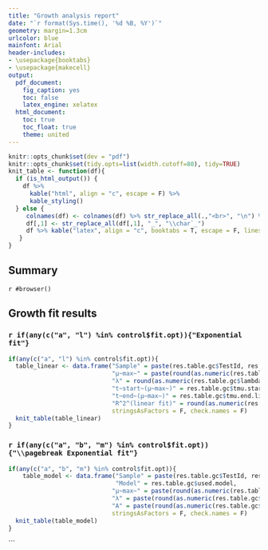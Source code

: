 ```yaml
---
title: "Growth analysis report"
date: "`r format(Sys.time(), '%d %B, %Y')`"
geometry: margin=1.3cm
urlcolor: blue
mainfont: Arial
header-includes:
- \usepackage{booktabs}
- \usepackage{makecell}
output:
  pdf_document:
    fig_caption: yes
    toc: false
    latex_engine: xelatex
  html_document:
    toc: true
    toc_float: true
    theme: united
---
```


```r
knitr::opts_chunk$set(dev = "pdf")
knitr::opts_chunk$set(tidy.opts=list(width.cutoff=80), tidy=TRUE)
knit_table <- function(df){
  if (is_html_output()) {
    df %>%
      kable("html", align = "c", escape = F) %>%
      kable_styling()
  } else {
     colnames(df) <- colnames(df) %>% str_replace_all(.,"<br>", "\n") %>%  str_replace_all(., "_", "\\\\char`_") %>% str_replace_all(., "µ~max~", "$\\\\mu_{max}$") %>% str_replace_all(., "λ", "$\\\\lambda$") %>% str_replace_all(., "t~start~", "$t_{start}$") %>% str_replace_all(., "t~end~", "$t_{end}$") %>% str_replace_all(., "R\\^2\\^", "$R^2$")
     df[,1] <- str_replace_all(df[,1], "_", "\\char`_")
     df %>% kable("latex", align = "c", booktabs = T, escape = F, linesep = "") 
   }
}
```


## Summary
`r #browser()`


\pagebreak
## Growth fit results
### `r if(any(c("a", "l") %in% control$fit.opt)){"Exponential fit"}`
```r
if(any(c("a", "l") %in% control$fit.opt)){
  table_linear <- data.frame("Sample" = paste(res.table.gc$TestId, res.table.gc$AddId, res.table.gc$concentration, sep = "|"),
                             "µ~max~" = paste(round(as.numeric(res.table.gc$mu.linfit), 3),"\u00B1", round(as.numeric(res.table.gc$stdmu.linfit),3)),
                             "λ" = round(as.numeric(res.table.gc$lambda.linfit), 3),
                             "t~start~(µ~max~)" = res.table.gc$tmu.start.linfit, 
                             "t~end~(µ~max~)" = res.table.gc$tmu.end.linfit,
                             "R^2^(linear fit)" = round(as.numeric(res.table.gc$r2mu.linfit), 3),
                             stringsAsFactors = F, check.names = F)
  knit_table(table_linear)
}
```
### `r if(any(c("a", "b", "m") %in% control$fit.opt)){"\\pagebreak Exponential fit"}`
```r
if(any(c("a", "b", "m") %in% control$fit.opt)){
    table_model <- data.frame("Sample" = paste(res.table.gc$TestId, res.table.gc$AddId, res.table.gc$concentration, sep = "|"),
                              "Model" = res.table.gc$used.model,
                             "µ~max~" = paste(round(as.numeric(res.table.gc$mu.model), 3),"\u00B1", round(as.numeric(res.table.gc$stdmu.model),3)),
                             "λ" = paste(round(as.numeric(res.table.gc$lambda.model), 3), "\u00B1", round(as.numeric(res.table.gc$stdlambda.model),3)),
                             "A" = paste(round(as.numeric(res.table.gc$A.model), 3), "\u00B1", round(as.numeric(res.table.gc$stdA.model),3)),
                             stringsAsFactors = F, check.names = F)
  knit_table(table_model)
}
```
```

